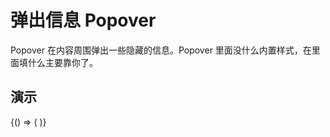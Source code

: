 
# 弹出信息 Popover

Popover 在内容周围弹出一些隐藏的信息。Popover 里面没什么内置样式，在里面填什么主要靠你了。

## 演示

<BrowserOnly>
  {() => (<ThemeProvider>
    <Grid xGap={16} cols={2} style={{
      alignItems: 'flex-start'
    }}>
      <Grid yGap={16} cols={1}>
        <CodeBlock title="基础"
                   code={String(BasicCode)}>
          <Basic />
        </CodeBlock>
       <CodeBlock title="位置"
                   code={String(PositionCode)}>
          <Position />
        </CodeBlock>
        <CodeBlock title="不要基础样式"
                   code={String(CustomCode)}>
          <Custom />
        </CodeBlock>
      </Grid>
      <Grid yGap={16} cols={1}>
       <CodeBlock title="触发条件"
                   code={String(TriggerCode)}>
          <Trigger />
        </CodeBlock>
        <CodeBlock title="不用箭头"
                   code={String(NoArrowCode)}>
          <NoArrow />
        </CodeBlock>
      </Grid>
    </Grid>
  </ThemeProvider>)}
</BrowserOnly>